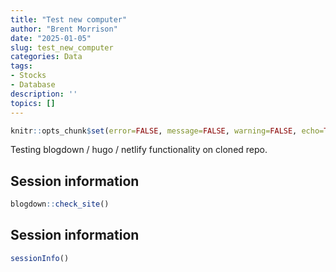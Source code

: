 ```yaml
---
title: "Test new computer"
author: "Brent Morrison"
date: "2025-01-05"
slug: test_new_computer
categories: Data
tags:
- Stocks
- Database
description: ''
topics: []
---
```



```r
knitr::opts_chunk$set(error=FALSE, message=FALSE, warning=FALSE, echo=TRUE, cache=TRUE, cache.lazy = FALSE, fig.height=6.375, fig.width=8.5)
```

Testing blogdown / hugo / netlify functionality on cloned repo.  

## Session information 

```r
blogdown::check_site()
```

## Session information 

```r
sessionInfo()
```